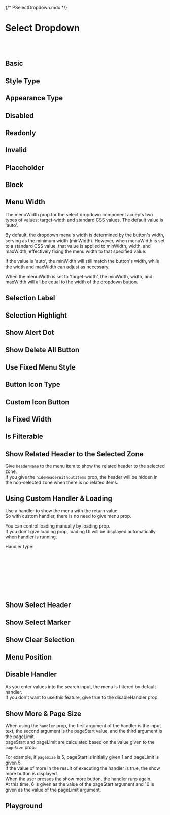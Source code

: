 {/* PSelectDropdown.mdx */}



<Meta of={PSelectDropdownStories} />


# Select Dropdown
<br/>
<br/>

## Basic
<Canvas of={PSelectDropdownStories.Basic} />

## Style Type
<Canvas of={PSelectDropdownStories.StyleType} />

## Appearance Type
<Canvas of={PSelectDropdownStories.AppearanceType} />

## Disabled
<Canvas of={PSelectDropdownStories.Disabled} />

## Readonly
<Canvas of={PSelectDropdownStories.Readonly} />

## Invalid
<Canvas of={PSelectDropdownStories.Invalid} />

## Placeholder
<Canvas of={PSelectDropdownStories.Placeholder} />

## Block
<Canvas of={PSelectDropdownStories.Block} />

## Menu Width
The menuWidth prop for the select dropdown component accepts two types of values: target-width and standard CSS values. The default value is 'auto'.

By default, the dropdown menu's width is determined by the button's width, serving as the minimum width (minWidth). However, when menuWidth is set to a standard CSS value, that value is applied to minWidth, width, and maxWidth, effectively fixing the menu width to that specified value.

If the value is 'auto', the minWidth will still match the button's width, while the width and maxWidth can adjust as necessary.

When the menuWidth is set to 'target-width', the minWidth, width, and maxWidth will all be equal to the width of the dropdown button.

<Canvas of={PSelectDropdownStories.MenuWidth} />

## Selection Label
<Canvas of={PSelectDropdownStories.SelectionLabel} />

## Selection Highlight
<Canvas of={PSelectDropdownStories.SelectionHighlight} />

## Show Alert Dot
<Canvas of={PSelectDropdownStories.ShowAlertDot} />

## Show Delete All Button
<Canvas of={PSelectDropdownStories.ShowDeleteAllButton} />

## Use Fixed Menu Style
<Canvas of={PSelectDropdownStories.UseFixedMenuStyle} />

## Button Icon Type
<Canvas of={PSelectDropdownStories.ButtonIconType} />

## Custom Icon Button
<Canvas of={PSelectDropdownStories.CustomIconButton} />

## Is Fixed Width
<Canvas of={PSelectDropdownStories.IsFixedWidth} />

## Is Filterable
<Canvas of={PSelectDropdownStories.IsFilterable} />

## Show Related Header to the Selected Zone

Give ```headerName``` to the menu item to show the related header to the selected zone. <br/>
If you give the ```hideHeaderWithoutItems``` prop, the header will be hidden in the non-selected zone when there is no related items. <br/>
<Canvas of={PSelectDropdownStories.ShowRelatedHeadertotheSelectedZone} />

## Using Custom Handler & Loading

Use a handler to show the menu with the return value. <br/>
So with custom handler, there is no need to give menu prop. <br/>

You can control loading manually by loading prop. <br/>
If you don't give loading prop, loading UI will be displayed automatically when handler is running. <br/>

Handler type:

```typescript
interface HandlerRes {
    results: MenuItem[]; // this is context menu items
    totalCount?: number; // will be deprecated
    more?: boolean; // Whether to show 'show more' item on the bottom or not
}
interface AutocompleteHandler {
    (inputText: string, pageStart?: number, pageLimit?: number): Promise<HandlerRes>|HandlerRes;
}
```
<Canvas of={PSelectDropdownStories.UsingCustomHandlerAndLoading} />

## Show Select Header
<Canvas of={PSelectDropdownStories.ShowSelectHeader} />

## Show Select Marker
<Canvas of={PSelectDropdownStories.ShowSelectMarker} />

## Show Clear Selection
<Canvas of={PSelectDropdownStories.ShowClearSelection} />

## Menu Position
<Canvas of={PSelectDropdownStories.MenuPosition} />

## Disable Handler

As you enter values into the search input, the menu is filtered by default handler. <br/>
If you don't want to use this feature, give true to the disableHandler prop.
<Canvas of={PSelectDropdownStories.DisableHandler} />

## Show More & Page Size

When using the `handler` prop, the first argument of the handler is the input text, the second argument is the pageStart value, and the third argument is the pageLimit. <br/>
pageStart and pageLimit are calculated based on the value given to the `pageSize` prop. <br/>

For example, if `pageSize` is 5, pageStart is initially given 1 and pageLimit is given 5. <br/>
If the value of more in the result of executing the handler is true, the show more button is displayed. <br/>
When the user presses the show more button, the handler runs again. <br/>
At this time, 6 is given as the value of the pageStart argument and 10 is given as the value of the pageLimit argument. <br/>
<Canvas of={PSelectDropdownStories.ShowMoreAndPageSize} />

## Playground
<Canvas of={PSelectDropdownStories.Playground} />
<Controls of={PSelectDropdownStories.Playground} />

<br/>
<br/>
